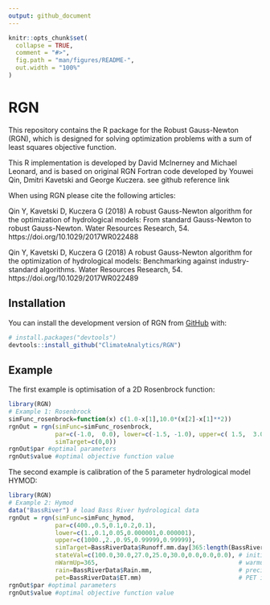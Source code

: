 ```yaml
---
output: github_document
---
```


<!-- README.md is generated from README.Rmd. Please edit that file -->

```r
knitr::opts_chunk$set(
  collapse = TRUE,
  comment = "#>",
  fig.path = "man/figures/README-",
  out.width = "100%"
)
```

# RGN

<!-- badges: start -->
<!-- badges: end -->

This repository contains the R package for the Robust Gauss-Newton (RGN),
which is designed for solving optimization 
problems with a sum of least squares objective function. 

This R implementation is developed by David McInerney and Michael Leonard, 
and is based on original RGN Fortran code developed by Youwei Qin, Dmitri Kavetski 
and George Kuczera. see github reference link

When using RGN please cite the following articles:

Qin Y, Kavetski D, Kuczera G (2018) A robust Gauss-Newton algorithm for the 
optimization of hydrological models: From standard Gauss-Newton to robust 
Gauss-Newton. Water Resources Research, 54. https://doi.org/10.1029/2017WR022488

Qin Y, Kavetski D, Kuczera G (2018) A robust Gauss-Newton algorithm for the 
optimization of hydrological models: Benchmarking against industry-standard 
algorithms. Water Resources Research, 54. https://doi.org/10.1029/2017WR022489

## Installation

You can install the development version of RGN from [GitHub](https://github.com/) with:

``` r
# install.packages("devtools")
devtools::install_github("ClimateAnalytics/RGN")
```

## Example

The first example is optimisation of a 2D Rosenbrock function:

```r
library(RGN)
# Example 1: Rosenbrock
simFunc_rosenbrock=function(x) c(1.0-x[1],10.0*(x[2]-x[1]**2))
rgnOut = rgn(simFunc=simFunc_rosenbrock,
             par=c(-1.0,  0.0), lower=c(-1.5, -1.0), upper=c( 1.5,  3.0),
             simTarget=c(0,0))
rgnOut$par #optimal parameters
rgnOut$value #optimal objective function value
```

The second example is calibration of the 
5 parameter hydrological model HYMOD:

```r
library(RGN)
# Example 2: Hymod
data("BassRiver") # load Bass River hydrological data
rgnOut = rgn(simFunc=simFunc_hymod,
             par=c(400.,0.5,0.1,0.2,0.1),
             lower=c(1.,0.1,0.05,0.000001,0.000001),
             upper=c(1000.,2.,0.95,0.99999,0.99999),
             simTarget=BassRiverData$Runoff.mm.day[365:length(BassRiverData$Date)],
             stateVal=c(100.0,30.0,27.0,25.0,30.0,0.0,0.0,0.0), # initial states for hymod
             nWarmUp=365,                                       # warmup period
             rain=BassRiverData$Rain.mm,                        # precip input
             pet=BassRiverData$ET.mm)                           # PET input
rgnOut$par #optimal parameters
rgnOut$value #optimal objective function value
```

